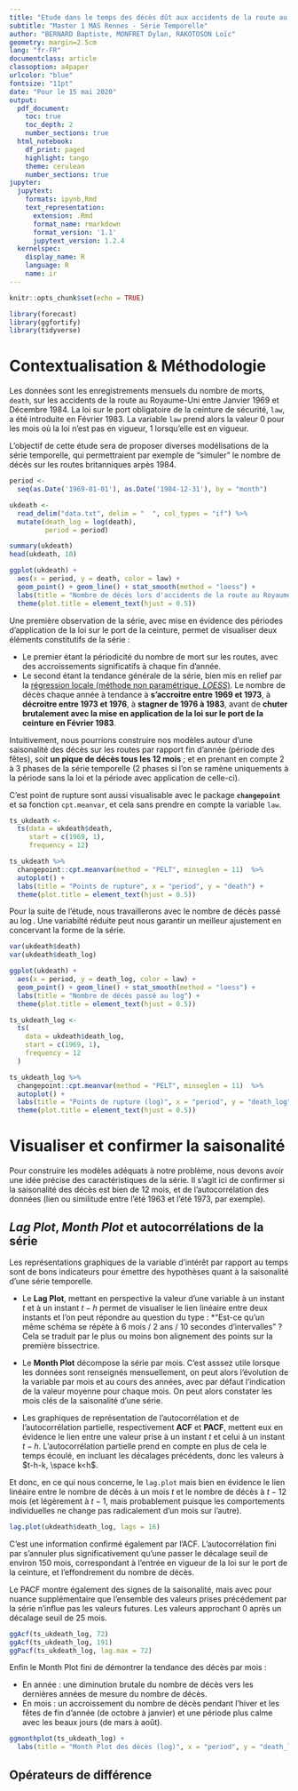```yaml
---
title: "Etude dans le temps des décès dût aux accidents de la route au Royaume-Uni"
subtitle: "Master 1 MAS Rennes - Série Temporelle"
author: "BERNARD Baptiste, MONFRET Dylan, RAKOTOSON Loïc"
geometry: margin=2.5cm
lang: "fr-FR"
documentclass: article
classoption: a4paper
urlcolor: "blue"
fontsize: "11pt"
date: "Pour le 15 mai 2020"
output:
  pdf_document:
    toc: true
    toc_depth: 2
    number_sections: true
  html_notebook:
    df_print: paged
    highlight: tango
    theme: cerulean
    number_sections: true
jupyter:
  jupytext:
    formats: ipynb,Rmd
    text_representation:
      extension: .Rmd
      format_name: rmarkdown
      format_version: '1.1'
      jupytext_version: 1.2.4
  kernelspec:
    display_name: R
    language: R
    name: ir
---
```


\pagenumbering{gobble}
\newpage
\pagenumbering{arabic} 

```r
knitr::opts_chunk$set(echo = TRUE)
```

```r
library(forecast)
library(ggfortify)
library(tidyverse)
```

# Contextualisation & Méthodologie

Les données sont les enregistrements mensuels du nombre de morts, `death`, sur les accidents de la route au Royaume-Uni entre Janvier 1969 et Décembre 1984. La loi sur le port obligatoire de la ceinture de sécurité, `law`, a été introduite en Février 1983. La variable `law` prend alors la valeur 0 pour les mois où la loi n'est pas en vigueur, 1 lorsqu'elle est en vigueur.

L'objectif de cette étude sera de proposer diverses modélisations de la série temporelle, qui permettraient par exemple de "simuler" le nombre de décès sur les routes britanniques arpès 1984.

```r
period <-
  seq(as.Date('1969-01-01'), as.Date('1984-12-31'), by = "month")

ukdeath <- 
  read_delim("data.txt", delim = "  ", col_types = "if") %>%
  mutate(death_log = log(death),
         period = period)
```

```r
summary(ukdeath)
head(ukdeath, 10)
```

```r
ggplot(ukdeath) +
  aes(x = period, y = death, color = law) +
  geom_point() + geom_line() + stat_smooth(method = "loess") +
  labs(title = "Nombre de décès lors d'accidents de la route au Royaume-Uni") +
  theme(plot.title = element_text(hjust = 0.5))
```

Une première observation de la série, avec mise en évidence des périodes d'application de la loi sur le port de la ceinture, permet de visualiser deux éléments constitutifs de la série :

* Le premier étant la périodicité du nombre de mort sur les routes, avec des accroissements significatifs à chaque fin d'année.
* Le second étant la tendance générale de la série, bien mis en relief par la [régression locale (méthode non paramétrique, *LOESS*)](https://fr.wikipedia.org/wiki/R%C3%A9gression_locale). Le nombre de décès chaque année à tendance à __s'accroitre entre 1969 et 1973__, à __décroitre entre 1973 et 1976__, à __stagner de 1976 à 1983__, avant de __chuter brutalement avec la mise en application de la loi sur le port de la ceinture en Février 1983__.

Intuitivement, nous pourrions construire nos modèles autour d'une saisonalité des décès sur les routes par rapport fin d'année (période des fêtes), soit __un pique de décès tous les 12 mois__ ; et  en prenant en compte 2 à 3 phases de la série temporelle (2 phases si l'on se ramène uniquements à la période sans la loi et la période avec application de celle-ci).

C'est point de rupture sont aussi visualisable avec le package **`changepoint`** et sa fonction `cpt.meanvar`, et cela sans prendre en compte la variable `law`.

```r
ts_ukdeath <-
  ts(data = ukdeath$death,
     start = c(1969, 1),
     frequency = 12)

ts_ukdeath %>%
  changepoint::cpt.meanvar(method = "PELT", minseglen = 11)  %>%
  autoplot() +
  labs(title = "Points de rupture", x = "period", y = "death") +
  theme(plot.title = element_text(hjust = 0.5))
```

Pour la suite de l'étude, nous travaillerons avec le nombre de décès passé au $\log$. Une variabilté réduite peut nous garantir un meilleur ajustement en concervant la forme de la série.

```r
var(ukdeath$death)
var(ukdeath$death_log)
```


```r
ggplot(ukdeath) +
  aes(x = period, y = death_log, color = law) +
  geom_point() + geom_line() + stat_smooth(method = "loess") +
  labs(title = "Nombre de décès passé au log") +
  theme(plot.title = element_text(hjust = 0.5))

ts_ukdeath_log <-
  ts(
    data = ukdeath$death_log,
    start = c(1969, 1),
    frequency = 12
  )

ts_ukdeath_log %>%
  changepoint::cpt.meanvar(method = "PELT", minseglen = 11)  %>%
  autoplot() +
  labs(title = "Points de rupture (log)", x = "period", y = "death_log") +
  theme(plot.title = element_text(hjust = 0.5))
```

# Visualiser et confirmer la saisonalité

Pour construire les modèles adéquats à notre problème, nous devons avoir une idée précise des caractéristiques de la série. Il s'agit ici de confirmer si la saisonalité des décès est bien de 12 mois, et de l'autocorrélation des données (lien ou similitude entre l'été 1963 et l'été 1973, par exemple).

## *Lag Plot*, *Month Plot* et autocorrélations de la série

Les représentations graphiques de la variable d'intérêt par rapport au temps sont de bons indicateurs pour émettre des hypothèses quant à la saisonalité d'une série temporelle.

* Le **Lag Plot**, mettant en perspective la valeur d'une variable à un instant $t$ et à un instant $t-h$ permet de visualiser le lien linéaire entre deux instants et l'on peut répondre au question du type : *"Est-ce qu'un même schéma se répète à 6 mois / 2 ans / 10 secondes d'intervalles" ? Cela se traduit par le plus ou moins bon alignement des points sur la première bissectrice.

* Le **Month Plot** décompose la série par mois. C'est asssez utile lorsque les données sont renseignés mensuellement, on peut alors l'évolution de la variable par mois et au cours des années, avec par défaut l'indication de la valeur moyenne pour chaque mois. On peut alors constater les mois clés de la saisonalité d'une série.

* Les graphiques de représentation de l'autocorrélation et de l'autocorrélation partielle, respectivement **ACF** et **PACF**, mettent eux en évidence le lien entre une valeur prise à un instant $t$ et celui à un instant $t-h$. L'autocorrélation partielle prend en compte en plus de cela le temps écoulé, en incluant les décalages précédents, donc les valeurs à $t-h-k, \space k<h$.

Et donc, en ce qui nous concerne, le `lag.plot` mais bien en évidence le lien linéaire entre le nombre de décès à un mois $t$ et le nombre de décès à $t-12$ mois (et légèrement à $t-1$, mais probablement puisque les comportements individuelles ne change pas radicalement d'un mois sur l'autre).

```r
lag.plot(ukdeath$death_log, lags = 16)
```

C'est une information confirmé également par l'ACF. L'autocorrélation fini par s'annuler plus significativement qu'une passer le décalage seuil de environ 150 mois, correspondant à l'entrée en vigueur de la loi sur le port de la ceinture, et l'effondrement du nombre de décès.

Le PACF montre également des signes de la saisonalité, mais avec pour nuance supplémentaire que l'ensemble des valeurs prises précédement par la série n'influe pas les valeurs futures. Les valeurs approchant 0 après un décalage seuil de 25 mois.

```r
ggAcf(ts_ukdeath_log, 72)
ggAcf(ts_ukdeath_log, 191)
ggPacf(ts_ukdeath_log, lag.max = 72)
```

Enfin le Month Plot fini de démontrer la tendance des décès par mois :

* En année : une diminution brutale du nombre de décès vers les dernières années de mesure du nombre de décès.
* En mois : un accroissement du nombre de décès pendant l'hiver et les fêtes de fin d'année (de octobre à janvier) et une période plus calme avec les beaux jours (de mars à août). 

```r
ggmonthplot(ts_ukdeath_log) +
  labs(title = "Month Plot des décès (log)", x = "period", y = "death_log")
```

## Opérateurs de différence